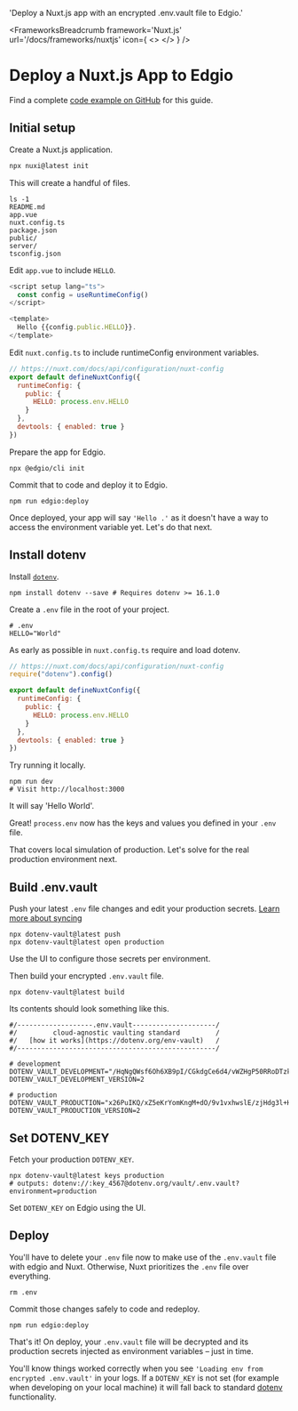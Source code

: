 

  'Deploy a Nuxt.js app with an encrypted .env.vault file to Edgio.'

<FrameworksBreadcrumb framework='Nuxt.js' url='/docs/frameworks/nuxtjs' icon={
  <>
    <NuxtIcon className="h-9 w-9 text-[#00DC82]"/>
    <EdgioIcon className="h-9 w-9 text-[#000000] dark:invert"/>
  </>
} />
# Deploy a Nuxt.js App to Edgio
<GuideHeading lead={description} />

<Note>
  Find a complete <a href="https://github.com/dotenv-org/examples/tree/master/nuxtjs/edgio">code example on GitHub</a> for this guide.
</Note>

## Initial setup

Create a Nuxt.js application.

```bash
npx nuxi@latest init
```

This will create a handful of files.

```shell
ls -1
README.md
app.vue
nuxt.config.ts
package.json
public/
server/
tsconfig.json
```

Edit `app.vue` to include `HELLO`.

```js {{ title: 'app.vue' }}
<script setup lang="ts">
  const config = useRuntimeConfig()
</script>

<template>
  Hello {{config.public.HELLO}}.
</template>
```

Edit `nuxt.config.ts` to include runtimeConfig environment variables.

```js {{ title: 'nuxt.config.ts' }}
// https://nuxt.com/docs/api/configuration/nuxt-config
export default defineNuxtConfig({
  runtimeConfig: {
    public: {
      HELLO: process.env.HELLO
    }
  },
  devtools: { enabled: true }
})
```

Prepare the app for Edgio. 

```shell
npx @edgio/cli init
```

Commit that to code and deploy it to Edgio.

```shell
npm run edgio:deploy
```

<ScreenshotBrowser url="/assets/img/docs/hello-blank.png" www="edgio.link" />

Once deployed, your app will say `'Hello .'` as it doesn't have a way to access the environment variable yet. Let's do that next.

## Install dotenv

Install [`dotenv`](https://github.com/motdotla/dotenv).

```shell
npm install dotenv --save # Requires dotenv >= 16.1.0
```

Create a `.env` file in the root of your project.

```shell {{ title: '.env' }}
# .env
HELLO="World"
```

As early as possible in `nuxt.config.ts` require and load dotenv.

```js {{ title: 'nuxt.config.ts' }}
// https://nuxt.com/docs/api/configuration/nuxt-config
require("dotenv").config()

export default defineNuxtConfig({
  runtimeConfig: {
    public: {
      HELLO: process.env.HELLO
    }
  },
  devtools: { enabled: true }
})
```

Try running it locally.

```shell
npm run dev
# Visit http://localhost:3000
```

It will say 'Hello World'.

<ScreenshotBrowser url="/assets/img/docs/nextjs-hello-world.png"/>

Great! `process.env` now has the keys and values you defined in your `.env` file.

That covers local simulation of production. Let's solve for the real production environment next.

## Build .env.vault

Push your latest `.env` file changes and edit your production secrets. [Learn more about syncing](/docs/tutorials/sync)

```shell
npx dotenv-vault@latest push
npx dotenv-vault@latest open production
```

Use the UI to configure those secrets per environment.

<ScreenshotBrowser url="/assets/img/docs/edit-production-value.gif" www="www.dotenv.org" />

Then build your encrypted `.env.vault` file.

```shell
npx dotenv-vault@latest build
```

Its contents should look something like this.

```shell {{ title: '.env.vault' }}
#/-------------------.env.vault---------------------/
#/         cloud-agnostic vaulting standard         /
#/   [how it works](https://dotenv.org/env-vault)   /
#/--------------------------------------------------/

# development
DOTENV_VAULT_DEVELOPMENT="/HqNgQWsf6Oh6XB9pI/CGkdgCe6d4/vWZHgP50RRoDTzkzPQk/xOaQs="
DOTENV_VAULT_DEVELOPMENT_VERSION=2

# production
DOTENV_VAULT_PRODUCTION="x26PuIKQ/xZ5eKrYomKngM+dO/9v1vxhwslE/zjHdg3l+H6q6PheB5GVDVIbZg=="
DOTENV_VAULT_PRODUCTION_VERSION=2
```

## Set DOTENV_KEY

Fetch your production `DOTENV_KEY`.

```shell
npx dotenv-vault@latest keys production
# outputs: dotenv://:key_4567@dotenv.org/vault/.env.vault?environment=production
```

Set `DOTENV_KEY` on Edgio using the UI.

<ScreenshotBrowser url='/assets/img/docs/edgio-config-vars.gif' www='edgio.app' />

## Deploy

You'll have to delete your `.env` file now to make use of the `.env.vault` file with edgio and Nuxt. Otherwise, Nuxt prioritizes the `.env` file over everything.

```
rm .env
```

Commit those changes safely to code and redeploy.

```shell
npm run edgio:deploy
```

That's it! On deploy, your `.env.vault` file will be decrypted and its production secrets injected as environment variables – just in time.

<ScreenshotBrowser url='/assets/img/docs/hello-production.png' www='yourapp.edgio.link' />

You'll know things worked correctly when you see `'Loading env from encrypted .env.vault'` in your logs. If a `DOTENV_KEY` is not set (for example when developing on your local machine) it will fall back to standard [dotenv](https://github.com/motdotla/dotenv) functionality.

<ScreenshotBrowser url='/assets/img/docs/nuxt-logs-vault.png' www='edgio.app' />

<WellDone/>
